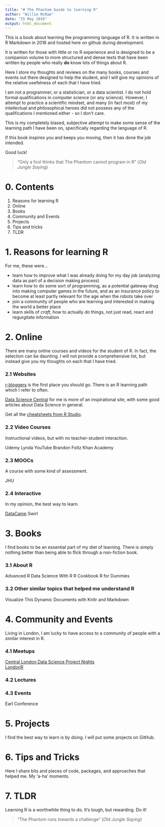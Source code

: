 ```yaml
---
title: "# The Phantom Guide to learning R"
author: "Willie McRae"
date: "15 May 2016"
output: html_document 
---
```

This is a book about learning the programming language of R. It is written in R Markdown in 2016 and hosted here on github during development.

It is written for those with little or no R experience and is designed to be a companion volume to more structured and dense texts that have been written by people who really **do** know lots of things about R.

Here I store my thoughts and reviews on the many books, courses and events out there designed to help the student, and I will give my opinions of the relative usefelness of each that I have tried.

I am not a programmer, or a statistician, or a data scientist. I do not hold formal qualifications in computer science (or any science). However, I attempt to practice a scientific mindset, and many (in fact most) of my intellectual and philosophical heroes did not possess any of the qualifications I mentioned either - so I don't care.

This is my completely biased, subjective attempt to make some sense of the learning path I have been on, specifically regarding the language of R.

If this book inspires you and keeps you moving, then it has done the job intended.

Good luck!

> "Only a fool thinks that The Phantom cannot program in R"
(*Old Jungle Saying*)

# 0. Contents

1. Reasons for learning R
2. Online 
3. Books
4. Community and Events
5. Projects 
6. Tips and tricks
7. TLDR 

# 1. Reasons for learning R

For me, these were...

- learn how to improve what I was already doing for my day job (analyzing data as part of a decision making process)
- learn how to do some sort of programming, as a potential gateway drug into making computer games in the future, and as an insurance policy to become at least partly relevant for the age when the robots take over
- join a community of people who are learning and interested in making the world a better place
- learn skills of *craft*, how to actually *do* things, not just read, react and regurgitate information

# 2. Online

There are many online courses and videos for the student of R. In fact, the selection can be daunting. I will not provide a comprehensive list, but instead give you my thoughts on each that I have tried.

### 2.1 Websites

[r-bloggers](http://www.r-bloggers.com/how-to-learn-r-2/) is the first place you should go. There is an R learning path which I refer to often. 

[Data Science Central](http://www.datasciencecentral.com/) for me is more of an inspirational site, with some good articles about Data Science in general.

Get all the [cheatsheets from R Studio](https://www.rstudio.com/resources/cheatsheets/).

### 2.2 Video Courses

Instructional videos, but with no teacher-student interaction.

Udemy
Lynda
YouTube Brandon Foltz
Khan Academy

### 2.3 MOOCs

A course with some kind of assessment.

JHU


### 2.4 Interactive

In my opinion, the best way to learn.

[DataCamp](https://www.datacamp.com/)
Swirl

# 3. Books

I find books to be an essential part of my diet of learning. There is simply nothing better than being able to flick through a non-fiction book.

### 3.1 About R 

Advanced R
Data Science With R
R Cookbook
R for Dummies

### 3.2 Other similar topics that helped me understand R

Visualize This
Dynamic Documents with Knitr and Markdown

# 4. Community and Events

Living in London, I am lucky to have access to a community of people with a similar interest in R. 

### 4.1 Meetups

[Central London Data Science Project Nights](https://www.meetup.com/central_london_data_science/)  
[LondonR](https://www.meetup.com/LondonR/)

### 4.2 Lectures

### 4.3 Events

Earl Conference

#  5. Projects

I find the best way to learn is by doing. I will put some projects on GitHub.

# 6. Tips and Tricks

Here I share bits and pieces of code, packages, and approaches that helped me. My 'a-ha' moments.

# 7. TLDR

Learning R is a worthwhile thing to do. It's tough, but rewarding. Do it!

> "The Phantom runs towards a challenge"
(*Old Jungle Saying*)


